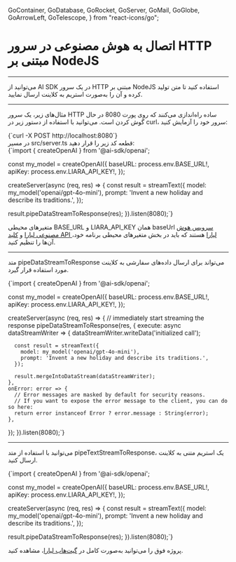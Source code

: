 
  GoContainer,
  GoDatabase,
  GoRocket,
  GoServer,
  GoMail,
  GoGlobe,
  GoArrowLeft,
  GoTelescope,
} from "react-icons/go";


 <Layout>
<Head>
<title>مستندات اتصال به AI در سرور HTTP مبتنی بر NodeJS - لیارا</title>
<meta property="og:title" content="مستندات خدمات رایانش ابری لیارا" />
<meta property="og:description" content="مستندات مربوط به آشنایی با نحوه اتصال به سرویس هوش مصنوعی لیارا در سرور HTTP مبتنی بر NodeJS"  />
</Head>


# اتصال به هوش مصنوعی در سرور HTTP مبتنی بر NodeJS
<hr className="mb-2" />

می‌توانید از AI SDK در یک سرور HTTP مبتنی بر NodeJS استفاده کنید تا متن تولید کرده و آن را به‌صورت استریم به کلاینت ارسال نمایید.

<hr className="mb-2" />
<Section id='examples' title='مثال‌ها' />

مثال‌های زیر، یک سرور HTTP ساده راه‌اندازی می‌کنند که روی پورت <Important>8080</Important> در حال گوش کردن است. می‌توانید با استفاده از دستور زیر در <Important>curl</Important>، سرور خود را آزمایش کنید:

<div className="h-2" />
<div dir='ltr'>
    <Highlight className="bash">
        {`curl -X POST http://localhost:8080`}
    </Highlight>
</div>
<div className="h-2" />

<Section id='data-stream' title='استریم داده‌ها' />




<div className="h-2" />
در مسیر <Important>src/server.ts</Important> قطعه کد زیر را قرار دهید:

<div className="h-2" />
<div dir='ltr'>
    <Highlight className="js">
        {`import { createOpenAI } from '@ai-sdk/openai';

const my_model = createOpenAI({
  baseURL: process.env.BASE_URL!,
  apiKey: process.env.LIARA_API_KEY!,
});

createServer(async (req, res) => {
  const result = streamText({
    model: my_model('openai/gpt-4o-mini'),
    prompt: 'Invent a new holiday and describe its traditions.',
  });

  result.pipeDataStreamToResponse(res);
}).listen(8080);`}
    </Highlight>
</div>
<div className="h-2" />
<Alert variant="info">
<p>
متغیرهای محیطی <Important>BASE_URL</Important> و <Important>LIARA_API_KEY</Important> همان baseUrl <a href="https://liara.ir/products/ai/" className="text-[#2196f3]">سرویس هوش مصنوعی لیارا</a> و <a href="/references/api/about/#api-access-key" className="text-[#2196f3]">کلید API لیارا</a> هستند که باید در بخش متغیرهای محیطی برنامه خود، آن‌ها را تنظیم کنید. 
</p>
</Alert>


<hr className="mb-2" />
<Section id='sending-custom-data' title='ارسال داده‌های سفارشی' />

متد <Important>pipeDataStreamToResponse</Important> می‌تواند برای ارسال داده‌های سفارشی به کلاینت مورد استفاده قرار گیرد.

<div className="h-2" />
<div dir='ltr'>
    <Highlight className="js">
        {`import { createOpenAI } from '@ai-sdk/openai';

const my_model = createOpenAI({
  baseURL: process.env.BASE_URL!,
  apiKey: process.env.LIARA_API_KEY!,
});

createServer(async (req, res) => {
  // immediately start streaming the response
  pipeDataStreamToResponse(res, {
    execute: async dataStreamWriter => {
      dataStreamWriter.writeData('initialized call');

      const result = streamText({
        model: my_model('openai/gpt-4o-mini'),
        prompt: 'Invent a new holiday and describe its traditions.',
      });

      result.mergeIntoDataStream(dataStreamWriter);
    },
    onError: error => {
      // Error messages are masked by default for security reasons.
      // If you want to expose the error message to the client, you can do so here:
      return error instanceof Error ? error.message : String(error);
    },
  });
}).listen(8080);`}
    </Highlight>
</div>

<hr className="mb-2" />
<Section id='text-stream' title='استریم متن' />

می‌توانید با استفاده از متد <Important>pipeTextStreamToResponse</Important>، یک استریم متنی به کلاینت ارسال کنید.

<div className="h-2" />
<div dir='ltr'>
    <Highlight className="js">
        {`import { createOpenAI } from '@ai-sdk/openai';

const my_model = createOpenAI({
  baseURL: process.env.BASE_URL!,
  apiKey: process.env.LIARA_API_KEY!,
});

createServer(async (req, res) => {
  const result = streamText({
    model: my_model('openai/gpt-4o-mini'),
    prompt: 'Invent a new holiday and describe its traditions.',
  });

  result.pipeDataStreamToResponse(res);
}).listen(8080);`}
    </Highlight>
</div>
<div className="h-2" />


<Alert variant="success">
<p>
پروژه فوق را می‌توانید به‌صورت کامل در <a href="https://github.com/liara-cloud/ai-sdk-examples/tree/master/API-Servers/nodejs-http-server" className="text-[#2196f3]">گیت‌هاب لیارا</a>، مشاهده کنید. 
</p>
</Alert>


</Layout>